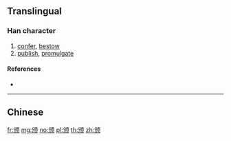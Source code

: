 {{character info/new}}
{{also|頒}}
==Translingual==

===Han character===
{{Han char|rn=181|rad=页|as=04|sn=10|four=|canj=CHMBO}}

# [[confer]], [[bestow]]
# [[publish]], [[promulgate]]

====References====
* {{Han ref|kx=1410.451|hdz=74362.020|uh=9881|ud=39041}}

----

==Chinese==
{{zh-see|頒}}

[[fr:颁]]
[[mg:颁]]
[[no:颁]]
[[pl:颁]]
[[th:颁]]
[[zh:颁]]